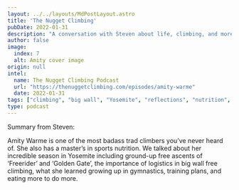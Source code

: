 ```yaml
---
layout: ../../layouts/MdPostLayout.astro
title: 'The Nugget Climbing'
pubDate: 2022-01-31
description: "A conversation with Steven about life, climbing, and more"
author: false
image: 
  index: 7
  alt: Amity cover image
origin: null
intel:
  name: The Nugget Climbing Podcast
  url: "https://thenuggetclimbing.com/episodes/amity-warme"
  date: 2022-01-31
tags: ["climbing", "big wall", "Yosemite", "reflections", "nutrition", "podcast"]
type: podcast
---
```

Summary from Steven:

Amity Warme is one of the most badass trad climbers you’ve never heard of. She also has a master’s in sports nutrition. We talked about her incredible season in Yosemite including ground-up free ascents of ‘Freerider’ and ‘Golden Gate’, the importance of logistics in big wall free climbing, what she learned growing up in gymnastics, training plans, and eating more to do more.